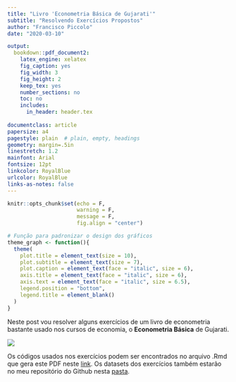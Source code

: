 ```yaml
---
title: "Livro 'Econometria Básica de Gujarati'"
subtitle: "Resolvendo Exercícios Propostos"
author: "Francisco Piccolo"
date: "2020-03-10"

output:
  bookdown::pdf_document2:
    latex_engine: xelatex
    fig_caption: yes
    fig_width: 3
    fig_height: 2
    keep_tex: yes
    number_sections: no
    toc: no
    includes:
      in_header: header.tex
      
documentclass: article
papersize: a4
pagestyle: plain  # plain, empty, headings
geometry: margin=.5in
linestretch: 1.2
mainfont: Arial
fontsize: 12pt
linkcolor: RoyalBlue
urlcolor: RoyalBlue
links-as-notes: false
---
```


```r
knitr::opts_chunk$set(echo = F,
                      warning = F,
                      message = F,
                      fig.align = "center")

# Função para padronizar o design dos gráficos
theme_graph <- function(){
  theme(
    plot.title = element_text(size = 10),
    plot.subtitle = element_text(size = 7),
    plot.caption = element_text(face = "italic", size = 6),
    axis.title = element_text(face = "italic", size = 6),
    axis.text = element_text(face = "italic", size = 6.5),
    legend.position = "bottom",
    legend.title = element_blank()
  )
}
```

Neste post vou resolver alguns exercícios de um livro de econometria bastante usado nos cursos de economia, o **Econometria Básica** de Gujarati.

![](/00.library_images/basic_econometrics_gujarati.png)

Os códigos usados nos exercícios podem ser encontrados no arquivo .Rmd que gera este PDF neste [link](). Os datasets dos exercícios também estarão no meu repositório do Github nesta [pasta]().

```r

```








